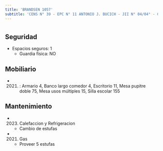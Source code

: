 ```yaml
---
title: 'BRANDSEN 1057'
subtitle: 'CENS N° 39 - EPC N° 11 ANTONIO J. BUCICH - JII N° 04/04° - CAIYJ LA BOCA'
---
```


#


## Seguridad

*  Espacios seguros: 1 
    + Guardia física: NO





## Mobiliario

*  (2021) : Armario 4, Banco largo comedor 4, Escritorio 11, Mesa pupitre doble 75, Mesa usos múltiples 15, Silla escolar 155 





## Mantenimiento

*  (2023) Calefaccion y Refrigeracion 
    + Cambio de estufas

*  (2021) Gas 
    + Proveer 5 estufas



